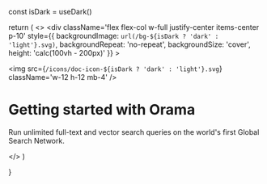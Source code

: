 
  const isDark = useDark()

  return (
    <>
      <div 
        className='flex flex-col w-full justify-center items-center p-10'
        style={{
          backgroundImage: `url(/bg-${isDark ? 'dark' : 'light'}.svg)`,
          backgroundRepeat: 'no-repeat',
          backgroundSize: 'cover',
          height: 'calc(100vh - 200px)'
        }}
      >
        <div>
          <img src={`/icons/doc-icon-${isDark ? 'dark' : 'light'}.svg`} className='w-12 h-12 mb-4' />
        </div>
        <h1 className='text-6xl font-bold text-center'>
          Getting started with Orama
        </h1>
        <p className='text-l text-center mt-2'>
          Run unlimited full-text and vector search queries on the world's first Global Search Network.
        </p>
        <div className='mt-14'>
          <DocCards />
        </div>
      </div>
    </>
  )

}